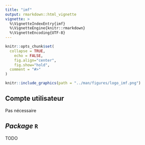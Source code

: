 ```yaml
---
title: "imf"
output: rmarkdown::html_vignette
vignette: >
  %\VignetteIndexEntry{imf}
  %\VignetteEngine{knitr::rmarkdown}
  %\VignetteEncoding{UTF-8}
---
```


```r
knitr::opts_chunk$set(
  collapse = TRUE,
	echo = FALSE,
	fig.align="center",
	fig.show="hold",
  comment = "#>"
)
```

```r
knitr::include_graphics(path = "../man/figures/logo_imf.png")
```

## Compte utilisateur

Pas nécessaire

## *Package* `R`

TODO

